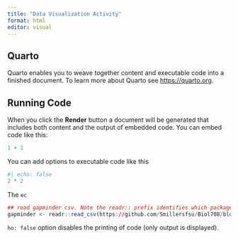```yaml
---
title: "Data Visualization Activity"
format: html
editor: visual
---
```


## Quarto

Quarto enables you to weave together content and executable code into a finished document. To learn more about Quarto see <https://quarto.org>.

## Running Code

When you click the **Render** button a document will be generated that includes both content and the output of embedded code. You can embed code like this:

```r
1 + 1
```

You can add options to executable code like this

```r
#| echo: false
2 * 2
```

The `ec`

```r
## read gapminder csv. Note the readr:: prefix identifies which package it's in
gapminder <- readr::read_csv(https://github.com/Smillersfsu/Biol708/blob/main/Code/ELKVEG2016%20.xlsx ) 
```

`ho: false` option disables the printing of code (only output is displayed).
